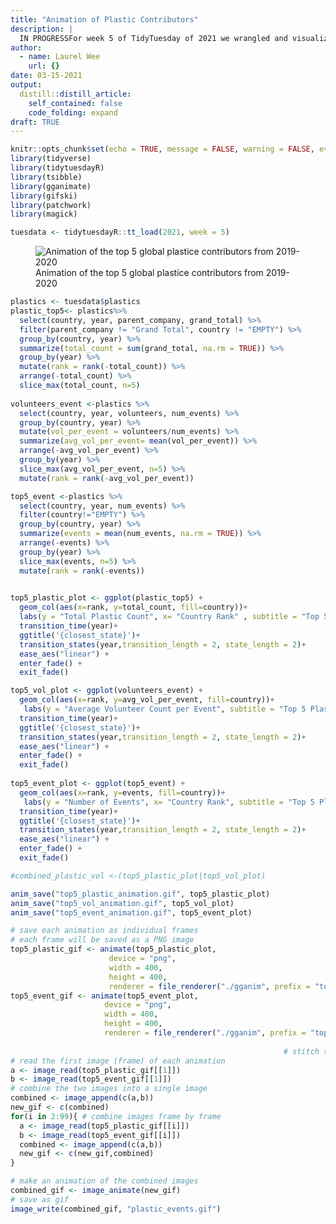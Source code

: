 ```yaml
---
title: "Animation of Plastic Contributors"
description: |
  IN PROGRESSFor week 5 of TidyTuesday of 2021 we wrangled and visualized Global Plastics Data. I chose to compare the total plastic counts of the top 5 contributors in 2019 and 2020.
author:
  - name: Laurel Wee
    url: {}
date: 03-15-2021
output:
  distill::distill_article:
    self_contained: false
    code_folding: expand
draft: TRUE
---
```



```r
knitr::opts_chunk$set(echo = TRUE, message = FALSE, warning = FALSE, eval = FALSE)
library(tidyverse)
library(tidytuesdayR)
library(tsibble)
library(gganimate)
library(gifski)
library(patchwork)
library(magick)

```
```r
tuesdata <- tidytuesdayR::tt_load(2021, week = 5)
```

![Animation of the top 5 global plastice contributors from 2019-2020]( https://github.com/laurelwee/244-a2-task-2-3/blob/main/top5_plastic_animation.gif)

```r
plastics <- tuesdata$plastics 
plastic_top5<- plastics%>% 
  select(country, year, parent_company, grand_total) %>% 
  filter(parent_company != "Grand Total", country != "EMPTY") %>% 
  group_by(country, year) %>% 
  summarize(total_count = sum(grand_total, na.rm = TRUE)) %>% 
  group_by(year) %>% 
  mutate(rank = rank(-total_count)) %>% 
  arrange(-total_count) %>% 
  slice_max(total_count, n=5)
  
volunteers_event <-plastics %>% 
  select(country, year, volunteers, num_events) %>% 
  group_by(country, year) %>% 
  mutate(vol_per_event = volunteers/num_events) %>%
  summarize(avg_vol_per_event= mean(vol_per_event)) %>% 
  arrange(-avg_vol_per_event) %>%
  group_by(year) %>% 
  slice_max(avg_vol_per_event, n=5) %>% 
  mutate(rank = rank(-avg_vol_per_event))

top5_event <-plastics %>% 
  select(country, year, num_events) %>% 
  filter(country!="EMPTY") %>% 
  group_by(country, year) %>% 
  summarize(events = mean(num_events, na.rm = TRUE)) %>% 
  arrange(-events) %>%
  group_by(year) %>% 
  slice_max(events, n=5) %>% 
  mutate(rank = rank(-events))
  
```
```r
  
top5_plastic_plot <- ggplot(plastic_top5) +
  geom_col(aes(x=rank, y=total_count, fill=country))+
  labs(y = "Total Plastic Count", x= "Country Rank" , subtitle = "Top 5 Plastic Contributors from 2019-2020")+
  transition_time(year)+
  ggtitle('{closest_state}')+
  transition_states(year,transition_length = 2, state_length = 2)+
  ease_aes("linear") +
  enter_fade() +
  exit_fade()

top5_vol_plot <- ggplot(volunteers_event) +
  geom_col(aes(x=rank, y=avg_vol_per_event, fill=country))+
   labs(y = "Average Volunteer Count per Event", subtitle = "Top 5 Plastic Contributors from 2019-2020")+
  transition_time(year)+
  ggtitle('{closest_state}')+
  transition_states(year,transition_length = 2, state_length = 2)+
  ease_aes("linear") +
  enter_fade() +
  exit_fade()
  
top5_event_plot <- ggplot(top5_event) +
  geom_col(aes(x=rank, y=events, fill=country))+
   labs(y = "Number of Events", x= "Country Rank", subtitle = "Top 5 Plastic Clean-up Events from 2019-2020")+
  transition_time(year)+
  ggtitle('{closest_state}')+
  transition_states(year,transition_length = 2, state_length = 2)+
  ease_aes("linear") +
  enter_fade() +
  exit_fade()

#combined_plastic_vol <-(top5_plastic_plot|top5_vol_plot)

anim_save("top5_plastic_animation.gif", top5_plastic_plot)
anim_save("top5_vol_animation.gif", top5_vol_plot)
anim_save("top5_event_animation.gif", top5_event_plot)
```

```r
# save each animation as individual frames
# each frame will be saved as a PNG image
top5_plastic_gif <- animate(top5_plastic_plot, 
                      device = "png",
                      width = 400, 
                      height = 400, 
                      renderer = file_renderer("./gganim", prefix = "top5_plastic", overwrite = TRUE))
top5_event_gif <- animate(top5_event_plot, 
                     device = "png",
                     width = 400, 
                     height = 400,
                     renderer = file_renderer("./gganim", prefix = "top5_event", overwrite = TRUE))
                           
                                                             # stitch two animations together
# read the first image (frame) of each animation
a <- image_read(top5_plastic_gif[[1]])
b <- image_read(top5_event_gif[[1]])
# combine the two images into a single image
combined <- image_append(c(a,b))
new_gif <- c(combined)
for(i in 2:99){ # combine images frame by frame
  a <- image_read(top5_plastic_gif[[i]])
  b <- image_read(top5_event_gif[[i]])
  combined <- image_append(c(a,b))
  new_gif <- c(new_gif,combined)
}

# make an animation of the combined images
combined_gif <- image_animate(new_gif)
# save as gif
image_write(combined_gif, "plastic_events.gif")
```


